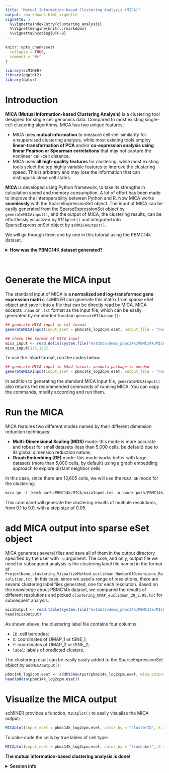 ```yaml
---
title: "Mutual Information-based Clustering Analysis (MICA)"
output: rmarkdown::html_vignette
vignette: >
  %\VignetteIndexEntry{clustering_analysis}
  %\VignetteEngine{knitr::rmarkdown}
  %\VignetteEncoding{UTF-8}
---
```


```r
knitr::opts_chunk$set(
  collapse = TRUE,
  comment = "#>"
)
```

```r
library(scMINER)
library(ggplot2)
library(dplyr)
```

# Introduction

**MICA (Mutual Information-based Clustering Analysis)** is a clustering tool designed for single cell genomics data. Compared to most existing single-cell clustering algorithms, MICA has two unique features:

- MICA uses **mutual information** to measure cell-cell similarity for unsupervised clustering analysis, while most existing tools employ **linear-transformation of PCA** and/or **co-expression analysis using linear Pearson or Spearman correlations** that may not capture the nonlinear cell-cell distance.
- MICA uses **all high-quality features** for clustering, while most existing tools select the top highly variable features to improve the clustering speed. This is arbitrary and may lose the information that can distinguish close cell states.  

**MICA** is developed using Python framework, to take its strengths in calculation speed and memory consumption. A lot of effort has been made to improve the interoperability between Python and R. Now MICA works **seamlessly** with the SparseExpressionSet object. The input of MICA can be easily generated from the SparseExpressionSet object by `generateMICAinput()`, and the output of MICA, the clustering results, can be effortlessly visualized by `MICAplot()` and integrated into SparseExpressionSet object by `addMICAoutput()`.

We will go through them one by one in this tutorial using the PBMC14k dataset.

<details>
<summary>**How was the PBMC14K dataset generated?**</summary>
```r
## Read the raw count matrix
pbmc14k_rawCount <- readInput_table(system.file("extdata/demo_pbmc14k/PBMC14k_rawCount.txt.gz", package = "scMINER"), is.geneBYcell = TRUE)

## Read the true labels
pbmc14k_trueLabel <- read.table(system.file("extdata/demo_pbmc14k/PBMC14k_trueLabel.txt.gz", package = "scMINER"), header = T, row.names = 1, sep = "\t", quote = "", stringsAsFactors = FALSE)

## The true_label much cover all cells in the expression matrix
table(colnames(pbmc14k_rawCount) %in% row.names(pbmc14k_trueLabel))

## Create the sparse eSet object using the true_label
pbmc14k_raw.eset <- createSparseEset(input_matrix = pbmc14k_rawCount, cellData = pbmc14k_trueLabel, featureData = NULL, projectID = "PBMC14k", addMetaData = TRUE)

## Filter he sparse eSet object using the auto mode
pbmc14k_filtered.eset <- filterSparseEset(pbmc14k_raw.eset, filter_mode = "auto", filter_type = "both")

## Normalize he sparse eSet object using the auto mode
pbmc14k_log2cpm.eset <- normalizeSparseEset(pbmc14k_filtered.eset, scale_factor = 1000000, log_base = 2, log_pseudoCount = 1)
```
</details>
\


# Generate the MICA input

The standard input of MICA is **a normalized and log-transformed gene expression matrix**. scMINER can generate this matrix from sparse eSet object and save it into a file that can be directly read by MICA. MICA accepts `.h5ad` or `.txt` format as the input file, which can be easily generated by embedded function `generateMICAinput()`:
```r
## generate MICA input in txt format
generateMICAinput(input_eset = pbmc14k_log2cpm.eset, output_file = "/work-path/PBMC14k/MICA/micaInput.txt", overwrite = FALSE)

## check the format of MICA input
mica_input <- read.delim(system.file("extdata/demo_pbmc14k/PBMC14k/MICA/micaInput.txt", package = "scMINER"), header = T, sep = "\t", row.names = 1)
mica_input[1:5,1:5]
```

To use the .h5ad format, run the codes below.
```r
## generate MICA input in h5ad format: anndata package is needed
generateMICAinput(input_eset = pbmc14k_log2cpm.eset, output_file = "/work-path/PBMC14k/MICA/micaInput.h5ad", overwrite = FALSE)
```

In addition to generating the standard MICA input file, `generateMICAinput()` also returns the recommended commands of running MICA. You can copy the commands, modify according and run them.


# Run the MICA

MICA features two different modes named by their different dimension reduction techniques:

- **Multi-Dimensional Scaling (MDS)** mode: this mode is more accurate and robust for small datasets (less than 5,000 cells, be default) due to its global dimension reduction nature;
- **Graph Embedding (GE)** mode: this mode works better with large datasets (more than 5,000 cells, by default) using a graph embedding approach to explore distant neighbor cells.

In this case, since there are 13,605 cells, we will use the `MICA GE` mode for the clustering:
```r
mica ge -i /work-path/PBMC14k/MICA/micaInput.txt -o /work-path/PBMC14k/MICA/micaOutput -minr 0.1, -maxr 9.0 -ss 0.05 -nw 40
```

This command will generate the clustering results of multiple resolutions, from 0.1 to 9.0, with a step size of 0.05.

# add MICA output into sparse eSet object

MICA generates several files and save all of them in the output directory specified by the user with `-o` argument. The core, and only, output file we need for subsequent analysis is the clustering label file named in the format of `ProjectName_clustering_VisualizeMethod_euclidean_NumberOfDimensions_Resolution.txt`. In this case, since we used a range of resolutions, there are several clustering label files generated, one for each resolution. Based on the knowledge about PBMC14k dataset, we compared the results of different resolutions and picked `clustering_UMAP_euclidean_20_2.05.txt` for subsequent analysis.

```r
micaOutput <- read.table(system.file("extdata/demo_pbmc14k/PBMC14k/MICA/clustering_UMAP_euclidean_20_2.05.txt", package = "scMINER"), header = TRUE, sep = "\t", quote = "", stringsAsFactors = F)
head(micaOutput)
```
As shown above, the clustering label file contains four columns:

- `ID`: cell barcodes;
- `X`: coordinates of UMAP_1 or tSNE_1;
- `Y`: coordinates of UMAP_2 or tSNE_2;
- `label`: labels of predicted clusters.

The clustering result can be easily easily added to the SparseExpressionSet object by `addMICAoutput()`:
```r
pbmc14k_log2cpm.eset <- addMICAoutput(pbmc14k_log2cpm.eset, mica_output_file = system.file("extdata/demo_pbmc14k/PBMC14k/MICA/clustering_UMAP_euclidean_20_2.05.txt", package = "scMINER"), visual_method = "umap")
head(pData(pbmc14k_log2cpm.eset))
```

# Visualize the MICA output

scMINER provides a function, `MICAplot()` to easily visualize the MICA output:
```r
MICAplot(input_eset = pbmc14k_log2cpm.eset, color_by = "clusterID", X = "UMAP_1", Y = "UMAP_2", point.size = 0.1, fontsize.cluster_label = 6)
```

To color-code the cells by true lables of cell type:
```r
MICAplot(input_eset = pbmc14k_log2cpm.eset, color_by = "trueLabel", X = "UMAP_1", Y = "UMAP_2", point.size = 0.1, fontsize.cluster_label = 4)
```

**The mutual information-based clustering analysis is done!**

<details>
<summary>**Session info**</summary>
```r
sessioninfo::session_info()
```
</details>
\
